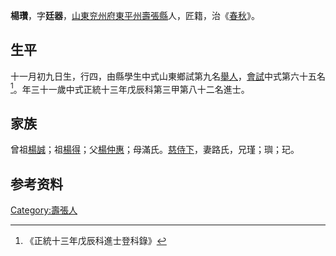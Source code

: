 {{Otheruses|other=名为楊瓚的其他人物|楊瓚}}
{{Otheruses|other=名为杨廷器的其他人物|杨廷器}}
{{明清人物信息框
| 姓名 = 楊瓚
| 原名 =
| 圖片名稱= 
| 圖片大小 =
| 圖片說明 = 
| 最高職務 =
| 國家 = 大明 
| 爵位 =
| 籍貫 = [[山東|山東]][[兖州府|兖州府]][[東平州|東平州]][[壽張縣|壽張縣]]
| 族裔 = 
| 旗籍 = 
| 字號 = 
| 諡號 =
| 出生日期 = 十一月初九日
| 出生地點 =
| 逝世日期 = 
| 逝世地點 =
| 墓葬 =
| 配偶 = 路氏
| 親屬 = 曾祖[[楊誠|楊誠]]，祖[[楊得|楊得]]，父[[楊仲惠|楊仲惠]]，母滿氏
| 出身 =
* 正統十三年戊辰科進士
| 經歷 =
| 著作 =  
*
*
*
}}
'''楊瓚'''{{BD|1418年||1477年||}}，字'''廷器'''，[[山東|山東]][[兖州府|兖州府]][[東平州|東平州]][[壽張縣|壽張縣]]人，匠籍，治《[[春秋|春秋]]》。

== 生平 ==
十一月初九日生，行四，由縣學生中式山東鄉試第九名[[舉人|舉人]]，[[會試|會試]]中式第六十五名<ref>《正統十三年戊辰科進士登科錄》</ref>。年三十一歲中式正統十三年戊辰科第三甲第八十二名進士。

== 家族 ==
曾祖[[楊誠|楊誠]]；祖[[楊得|楊得]]；父[[楊仲惠|楊仲惠]]；母滿氏。[[慈侍下|慈侍下]]，妻路氏，兄瑾；璵；玘。

== 参考资料 ==
{{reflist}}

{{正統十三年戊辰科殿试金榜}}

{{Authority control}}

{{DEFAULTSORT:}}
[[Category:壽張人|Category:壽張人]]


{{明朝人物小作品}}